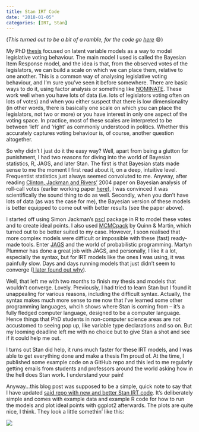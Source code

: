 ```yaml
---
title: Stan IRT Code
date: "2018-01-05"
categories: [IRT, Stan]
---
```


(*This turned out to be a bit of a ramble, for the code go [here](https://github.com/RobertMyles/IRT)* 😄)

My PhD [thesis](https://www.robertmylesmcdonnell.com/Robert_Myles_McDonnell_thesis.pdf) focused on latent variable models as a way to model legislative voting behaviour. The main model I used is called the Bayesian Item Response model, and the idea is that, from the observed votes of the legislators, we can build a scale on which we can place them, relative to one another. This is a common way of analysing legislative voting behaviour, and I'm sure you've seen it before somewhere. There are basic ways to do it, using factor analysis or something like [NOMINATE](https://legacy.voteview.com/w-nominate.htm). These work well when you have lots of data (i.e. lots of legislators voting often on lots of votes) and when you either suspect that there is low dimensionality (in other words, there is basically one scale on which you can place the legislators, not two or more) or you have interest in only one aspect of the voting space. In practice, most of these scales are interpreted to be between 'left' and 'right' as commonly understood in politics. Whether this accurately captures voting behaviour is, of course, another question altogether.

So why didn't I just do it the easy way? Well, apart from being a glutton for punishment, I had two reasons for diving into the world of Bayesian statistics, R, JAGS, and later Stan. The first is that Bayesian stats made sense to me the moment I first read about it, on a deep, intuitive level. Frequentist statistics just always seemed convoluted to me. Anyway, after reading [Clinton, Jackman and Rivers'](https://www.cambridge.org/core/journals/american-political-science-review/article/the-statistical-analysis-of-roll-call-data/75DBC6645F85A764AE9E5DBF468AB813) 2004 paper on Bayesian analysis of roll-call votes (earlier working paper [here](https://www.nyu.edu/gsas/dept/politics/seminars/jackman_nemp.pdf)), I was convinced it was scientifically the sound thing to do as well. Secondly, when you don't have lots of data (as was the case for me), the Bayesian version of these models is better equipped to come out with better results (see the paper above).

I started off using Simon Jackman's [pscl](https://github.com/atahk/pscl) package in R to model these votes and to create ideal points. I also used [MCMCpack](https://cran.r-project.org/web/packages/MCMCpack/index.html) by Quinn & Martin, which turned out to be better suited to my case. However, I soon realised that more complex models were difficult or impossible with these (fast) ready-made tools. Enter [JAGS]() and the world of probabilistic programming. Martyn Plummer has done a great job with JAGS, and personally, I like it a lot, especially the syntax, but for IRT models like the ones I was using, it was painfully slow. Days and days running models that just didn't seem to converge ([I later found out why](https://sourceforge.net/p/mcmc-jags/discussion/610037/thread/5c9e9026/)).

Well, that left me with two months to finish my thesis and models that wouldn't converge. Lovely. Previously, I had tried to learn Stan but I found it unappealing for various reasons, including the difficult syntax. Actually, the syntax makes much more sense to me now that I've learned some other programming languages, whcih shows where Stan is coming from -- it's a fully fledged computer language, designed to be a computer language. Hence things that PhD students in non-computer science areas are not accustomed to seeing pop up, like variable type declarations and so on. But my looming deadline left me with no choice but to give Stan a shot and see if it could help me out.

I turns out Stan did help, it runs much faster for these IRT models, and I was able to get everything done and make a thesis I'm proud of. At the time, I published some example code on a GitHub repo and this led to me regularly getting emails from students and professors around the world asking how in the hell does Stan work. I understand your pain!

Anyway...this blog post was supposed to be a simple, quick note to say that I have updated [said repo with new and better Stan IRT code](https://github.com/RobertMyles/IRT). It's deliberately simple and comes with example data and example R code for how to run the models and plot ideal points with ggplot2 afterwards. The plots are quite nice, I think. They look a little somethin' like this:

![](https://i.imgur.com/8ADM3es.png)
